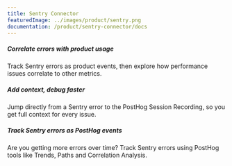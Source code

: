 ```yaml
---
title: Sentry Connector
featuredImage: ../images/product/sentry.png
documentation: /product/sentry-connector/docs
---
```


<Section
    divider={false}
    title="Track errors and performance issues as PostHog events with this two-way Sentry connection."
    size="full"
    cols={3}
>
    <div>
        <h5>Correlate errors with product usage</h5>
        <p>Track Sentry errors as product events, then explore how performance issues correlate to other metrics.</p>
    </div>
    <div>
        <h5>Add context, debug faster</h5>
        <p>Jump directly from a Sentry error to the PostHog Session Recording, so you get full context for every issue.</p>
    </div>
    <div>
        <h5>Track Sentry errors as PostHog events</h5>
        <p>Are you getting more errors over time? Track Sentry errors using PostHog tools like Trends, Paths and Correlation Analysis.</p>
    </div>
</Section>

<TutorialsSlider topic="sentry" />

<Documentation />